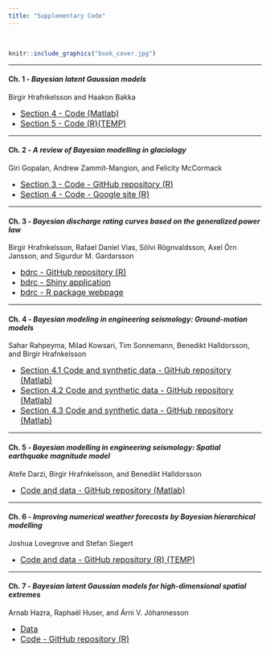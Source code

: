 ```yaml
---
title: "Supplementary Code"
---
```

<br>
```r
knitr::include_graphics("book_cover.jpg")
```
<!-- Here we provide links to the various github repositories where the code corresponding to each chapter can be found. -->

-------------------------

#### **Ch. 1** - *Bayesian latent Gaussian models*

Birgir Hrafnkelsson and Haakon Bakka

- [<font size="3">Section 4 - Code (Matlab)</font> ](https://github.com/hrafnkelsson/chapter1blgm)
- [<font size="3">Section 5 - Code (R)(TEMP)</font> ](https://github.com/haakonbakkagit/TEMP)
 
------------------------- 
 
#### **Ch. 2** - *A review of Bayesian modelling in glaciology*

Giri Gopalan, Andrew Zammit-Mangion, and Felicity McCormack

- [<font size="3">Section 3 - Code - GitHub repository (R)</font> ](https://github.com/ggopalan/SMB)
- [<font size="3">Section 4 - Code - Google site (R)</font> ](https://sites.google.com/view/rates-antarctica/home)

-------------------------

#### **Ch. 3** - *Bayesian discharge rating curves based on the generalized power law*

Birgir Hrafnkelsson, Rafael Daníel Vias, Sölvi Rögnvaldsson, Axel Örn Jansson, and Sigurdur M. Gardarsson

- [<font size="3">bdrc - GitHub repository (R)</font> ](https://github.com/sor16/bdrc)
- [<font size="3">bdrc - Shiny application</font> ](https://bdrc.shinyapps.io/bdrc)
- [<font size="3">bdrc - R package webpage</font> ](https://sor16.github.io/bdrc)

-------------------------

#### **Ch. 4** - *Bayesian modeling in engineering seismology: Ground-motion models*

Sahar Rahpeyma, Milad Kowsari, Tim Sonnemann, Benedikt Halldorsson, and Birgir Hrafnkelsson

- [<font size="3">Section 4.1 Code and synthetic data - GitHub repository (Matlab)</font> ](https://github.com/hjordislb/BHM2020)
- [<font size="3">Section 4.2 Code and synthetic data - GitHub repository (Matlab)</font> ](https://github.com/tsonne/bayes-empirical-gmm)
- [<font size="3">Section 4.3 Code and synthetic data - GitHub repository (Matlab)</font> ](https://github.com/tsonne/gmm-ranking-dic)

-------------------------

#### **Ch. 5** - *Bayesian modelling in engineering seismology: Spatial earthquake magnitude model*

Atefe Darzi, Birgir Hrafnkelsson, and Benedikt Halldorsson

- [<font size="3">Code and data - GitHub repository (Matlab)</font> ](https://github.com/hrafnkelsson/chapter5blgm)

-------------------------

#### **Ch. 6** - *Improving numerical weather forecasts by Bayesian hierarchical modelling*

Joshua Lovegrove and Stefan Siegert

- [<font size="3">Code and data - GitHub repository (R) (TEMP)</font> ](https://github.com/sieste/TEMP)

-------------------------

#### **Ch. 7** - *Bayesian latent Gaussian models for high-dimensional spatial extremes*

Arnab Hazra, Raphaël Huser, and Árni V. Jóhannesson

- [<font size="3"> Data </font> ](https://gpm.nasa.gov/data-access/downloads/trmm)
- [<font size="3"> Code - GitHub repository (R) </font> ](https://github.com/arnabstatswithR/max_and_smooth)